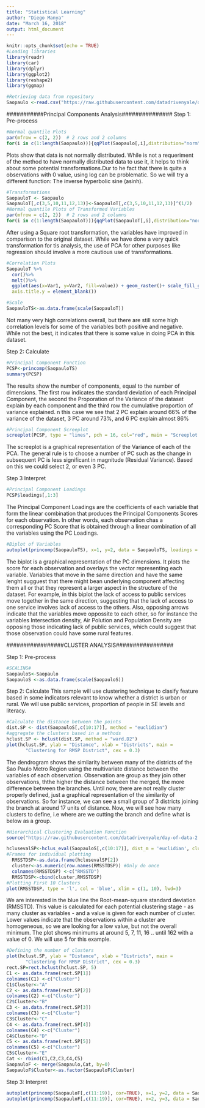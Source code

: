 ---
title: "Statistical Learning"
author: "Diego Manya"
date: "March 16, 2018"
output: html_document
---

```{r}
knitr::opts_chunk$set(echo = TRUE)
#Loading libraries
library(readr)
library(car)
library(dplyr)
library(ggplot2)
library(reshape2)
library(ggmap)

#Retrieving data from repository
Saopaulo <-read.csv("https://raw.githubusercontent.com/datadrivenyale/day-of-data-2.0/master/4%20-%20statistical%20learning/MSaopaulo.csv", header = TRUE, row.names = 1)
```

###########Principal Components Analysis###############
Step 1: Pre-process
```{r}
#Normal quantile Plots
par(mfrow = c(2, 2))  # 2 rows and 2 columns
for(i in c(1:length(Saopaulo))){qqPlot(Saopaulo[,i],distribution="norm", main = colnames(Saopaulo)[i])}
```
Plots show that data is not normally distributed. While is not a requeriment of the method to have normally distributed data to use it, it helps to think about some potential transformations.Dur to he fact that there is quite a observations with 0 value, using log can be problematic. So we will try a different function: The inverse hyperbolic sine (asinh). 

```{r}
#Transformations
SaopauloT <- Saopaulo
SaopauloT[,c(3,5,10,11,12,13)]<-SaopauloT[,c(3,5,10,11,12,13)]^(1/2)
#Normal quantile Plots of Transformed Variables
par(mfrow = c(2, 2))  # 2 rows and 2 columns
for(i in c(1:length(SaopauloT))){qqPlot(SaopauloT[,i],distribution="norm", main = colnames(SaopauloT)[i])}
```

After using a Square root transformation, the variables have improved in comparison to the original dataset. While we have done a very quick transformation for tis analysis, the use of PCA for other purposes like regression should involve a more cautious use of transformations.


```{r}
#Correlation Plots
SaopauloT %>%
  cor()%>%
  melt()%>%
  ggplot(aes(x=Var1, y=Var2, fill=value)) + geom_raster()+ scale_fill_gradient2(low = "blue", high = "red", mid = "white",midpoint = 0, limit = c(-1,1), space = "Lab", name="Pearson\nCorrelation") + theme_minimal()+ theme(axis.text.x = element_text(angle = 45, vjust = 1,size = 12, hjust = 1), axis.title.x = element_blank(),
  axis.title.y = element_blank())

#Scale
SaopauloTS<-as.data.frame(scale(SaopauloT))

```
Not many very high correlations overall, but there are still some high correlation levels for some of the variables both positive and negative. While not the best, it indicates that there is some value in doing PCA in this dataset.

Step 2: Calculate
```{r}
#Principal Component Function
PCSP<-princomp(SaopauloTS)
summary(PCSP)
```
The results show the number of components, equal to the number of dimensions. The first row indicates the standard deviation of each Principal Component, the second the Proporation of the Variance of the dataset explain by each component and the third row the cumulative proportion of variance explained. n this case we see that 2 PC explain around 66% of the variance of the dataset, 3 PC around 73%, and 6 PC explain almost 86%

```{r}
#Principal Component Screeplot
screeplot(PCSP, type = "lines", pch = 16, col="red", main = "Screeplot for PCA of Sao Paulo")
```
The screeplot is a graphical representation of the Variance of each of the PCA. The general rule is to choose a number of PC such as the change in subsequent PC is less significant in magnitude (Residual Variance). Based on this we could select 2, or even 3 PC.


Step 3 Interpret
```{r}
#Principal Component Loadings
PCSP$loadings[,1:3]
```
The Principal Component Loadings are the coefficients of each variable that form the linear combination that produces the Principal Components Scores for each observation. In other words, each observation chas a corresponding PC Score that is obtained through a linear combination of all the variables using the PC Loadings.

```{r}
#Biplot of Variables
autoplot(princomp(SaopauloTS), x=1, y=2, data = SaopauloTS, loadings = TRUE, loadings.colour = 'blue', loadings.label = TRUE, loadings.label.size = 3)

```
The biplot is a graphical representation of the PC dimensions. It plots the score for each observation and overlays the vector representing each variable. Variables that move in the same direction and have the same lenght sugguest that there might bean underlying component affecting them all or that they represent a larger aspect in the structure of the dataset. For example, in this biplot the lack of access to public services move together in the same direction, suggesting that the lack of access to one service involves lack of access to the others. Also, opposing arrows indicate that the variables move oppossite to each other, so for instance the variables Intersection density, Air Polution and Population Density are opposing those indicating lack of public services, which could suggest that those observation could have some rural features.

#################CLUSTER ANALYSIS#################

Step 1: Pre-process

```{r}
#SCALING#
SaopauloS<-Saopaulo
SaopauloS <-as.data.frame(scale(SaopauloS))
```


Step 2: Calculate
This sample will use clustering technique to clasify feature based in some indicators relevant to know whether a district is urban or rural. We will use public services, proportion of people in SE levels and literacy.

```{r}
#Calculate the distance between the points
dist.SP <- dist(SaopauloS[,c(10:17)], method = "euclidian")
#aggregate the clusters based in a methods
hclust.SP <- hclust(dist.SP, method = "ward.D2")
plot(hclust.SP, ylab = "Distance", xlab = "Districts", main = 
       "Clustering for RMSP District", cex = 0.3) 
```
The dendrogram shows the similarity between many of the districts of the Sao Paulo Metro Region using the multivariate distance between the variables of each observation. Observation are group as they join other observations, ththe higher the distance between the merged, the more difference between the branches. Until now, there are not really cluster properly defined, just a graphical representation of the similarity of observations. So for instance, we can see a small group of 3 districts joining the branch at around 17 units of distance. Now, we will see how many clusters to define, i.e where are we cutting the branch and define what is below as a group.

```{r}
#Hierarchical Clustering Evaluation Function
source("https://raw.githubusercontent.com/datadrivenyale/day-of-data-2.0/master/4%20-%20statistical%20learning/hclusteval.txt")
```

```{r}
hclusevalSP<-hclus_eval(SaopauloS[,c(10:17)], dist_m = 'euclidian', clus_m = 'ward.D2')
#Frames for individual plotting
  RMSSTDSP<-as.data.frame(hclusevalSP[2])
  cluster<-as.numeric(row.names(RMSSTDSP)) #Only do once
  colnames(RMSSTDSP) <-c("RMSSTD")
  RMSSTDSP<-cbind(cluster,RMSSTDSP)
#Plotting First 10 Clusters
plot(RMSSTDSP, type = 'l', col = 'blue', xlim = c(1, 10), lwd=3)
```
We are interested in the blue line the Root-mean-square standard deviation (RMSSTD). This value is calculated for each potential clustering stage - as many cluster as variables - and a value is given for each number of cluster. Lower values indicate that the observations within a cluster are homogeneous, so we are looking for a low value, but not the overall minimum. The plot shows minimums at around 5, 7, 11, 16 .. until 162 with a value of 0. We will use 5 for this example.

```{r}
#Defining the number of clusters
plot(hclust.SP, ylab = "Distance", xlab = "Districts", main = 
       "Clustering for RMSP District", cex = 0.3) 
rect.SP=rect.hclust(hclust.SP, 5)
C1 <- as.data.frame(rect.SP[1])
colnames(C1) <-c("Cluster")
C1$Cluster<-"A"
C2 <- as.data.frame(rect.SP[2])
colnames(C2) <-c("Cluster")
C2$Cluster<-"B"
C3 <- as.data.frame(rect.SP[3])
colnames(C3) <-c("Cluster")
C3$Cluster<-"C"
C4 <- as.data.frame(rect.SP[4])
colnames(C4) <-c("Cluster")
C4$Cluster<-"D"
C5 <- as.data.frame(rect.SP[5])
colnames(C5) <-c("Cluster")
C5$Cluster<-"E"
Cat <- rbind(C1,C2,C3,C4,C5)
SaopauloF <- merge(Saopaulo,Cat, by=0)
SaopauloF$Cluster<-as.factor(SaopauloF$Cluster)
```

Step 3: Interpret
```{r}
autoplot(princomp(SaopauloF[,c(11:19)], cor=TRUE), x=1, y=2, data = SaopauloF, loadings = TRUE, loadings.colour = 'blue', loadings.label = TRUE, loadings.label.size = 3, colour='Cluster')
autoplot(princomp(SaopauloF[,c(11:19)], cor=TRUE), x=2, y=3, data = SaopauloF, loadings = TRUE, loadings.colour = 'blue', loadings.label = TRUE, loadings.label.size = 3, colour='Cluster')
```
